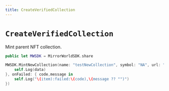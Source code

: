 ```yaml
---
title: CreateVerifiedCollection
---
```


# `CreateVerifiedCollection`

Mint parent NFT collection.

```swift
public let MWSDK = MirrorWorldSDK.share

MWSDK.MintNewCollection(name: "testNewCollection", symbol: "NA", url: "https://market-assets.mirrorworld.fun/gen1/1.json", confirmation: "finalized", seller_fee_basis_points: 200, onSuccess: { data in
    self.Log(data)
}, onFailed: { code,message in
    self.Log("\(item):failed:\(code),\(message ?? "")")
})
```
